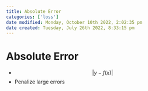 ```yaml
---
title: Absolute Error
categories: ['loss']
date modified: Monday, October 10th 2022, 2:02:35 pm
date created: Tuesday, July 26th 2022, 8:33:15 pm
---
```


# Absolute Error
- $$\lvert y-f(x)\rvert$$
- Penalize large errors



